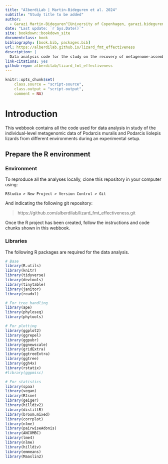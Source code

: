 ```yaml
---
title: "AlberdiLab | Martin-Bideguren et al. 2024"
subtitle: "Study title to be added"
author:
  - Garazi Martin-Bideguren^[University of Copenhagen, garazi.bideguren@sund.ku.dk], Carlos Cabido^[Sociedad de Ciencias Aranzadi-Departamento de Herpetología, ccabido@aranzadi.eus], Antton Alberdi^[University of Copenhagen antton.alberdi@sund.ku.dk] and Ostaizka Aizpurua^[University of Copenhagen, ostaizka.aizpurua@sund.ku.dk]
date: "Last update: `r Sys.Date()`"
site: bookdown::bookdown_site
documentclass: book
bibliography: [book.bib, packages.bib]
url: https://alberdilab.github.io/lizard_fmt_effectiveness
description: |
  Data analysis code for the study on the recovery of metagenome‑assembled genomes and derived microbial communities from lizard faecal samples.
link-citations: yes
github-repo: alberdilab/lizard_fmt_effectiveness
---
```


```r
knitr::opts_chunk$set(
    class.source = "script-source",
    class.output = "script-output",
    comment = NA)
```

# Introduction

This webbook contains all the code used for data analysis in study of the individual-level metagenomic data of Podarcis muralis and Podarcis liolepis lizards from different environments during an experimental setup.

## Prepare the R environment

### Environment

To reproduce all the analyses locally, clone this repository in your computer using:

```
RStudio > New Project > Version Control > Git
```

And indicating the following git repository:

> https://github.com/alberdilab/lizard_fmt_effectiveness.git

Once the R project has been created, follow the instructions and code chunks shown in this webbook.

### Libraries

The following R packages are required for the data analysis.

```r
# Base
library(R.utils)
library(knitr)
library(tidyverse)
library(devtools)
library(tinytable)
library(janitor)
library(readxl)

# For tree handling
library(ape)
library(phyloseq)
library(phytools)

# For plotting
library(ggplot2)
library(ggrepel)
library(ggpubr)
library(ggnewscale)
library(gridExtra)
library(ggtreeExtra)
library(ggtree)
library(ggh4x)
library(rstatix)
#library(ggpmisc)

# For statistics
library(spaa)
library(vegan)
library(Rtsne)
library(geiger)
library(hilldiv2)
library(distillR)
library(broom.mixed)
library(corrplot)
library(nlme)
library(pairwiseAdonis)
library(ANCOMBC)
library(lme4)
library(nlme)
library(hilldiv)
library(emmeans)
library(Maaslin2)
```
